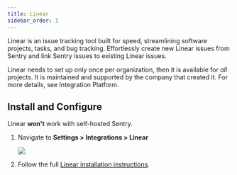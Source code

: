 ```yaml
---
title: Linear
sidebar_order: 1
---
```


Linear is an issue tracking tool built for speed, streamlining software projects, tasks, and bug tracking. Effortlessly create new Linear issues from Sentry and link Sentry issues to existing Linear issues.

Linear needs to set up only once per organization, then it is available for _all_ projects. It is maintained and supported by the company that created it. For more details, see <Link to="/product/integrations/integration-platform/">Integration Platform</Link>.

## Install and Configure

<Alert title="Note" level="info">

Linear **won't** work with self-hosted Sentry.
</Alert>

1. Navigate to **Settings > Integrations > Linear**

   ![](linear-install-pg.png)

2. Follow the full [Linear installation instructions](https://docs.linear.app/Sentry-76983298707d4820942840a235d6b651).
